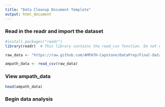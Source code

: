 ```yaml
---
title: "Data Cleanup Document Template"
output: html_document
---
```

### Read in the readr and import the dataset 
```r
#install.packages("readr")
library(readr)  # This library contains the read_csv function. Do not use the standard R function read.csv()

raw_data <- "https://raw.github.com/AMPATH-Capstone/DataPrep/Final-Data/artcoops.csv" 

ampath_data <- read_csv(raw_data)
```

### View ampath_data
```r
head(ampath_data)
```

### Begin data analysis
```r

```

